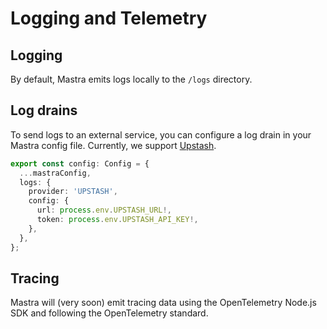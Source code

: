 # Logging and Telemetry

## Logging

By default, Mastra emits logs locally to the `/logs` directory.

## Log drains

To send logs to an external service, you can configure a log drain in your Mastra config file. Currently, we support [Upstash](https://upstash.com/).

```ts filename="mastra.config.ts" showLineNumbers copy
export const config: Config = {
  ...mastraConfig,
  logs: {
    provider: 'UPSTASH',
    config: {
      url: process.env.UPSTASH_URL!,
      token: process.env.UPSTASH_API_KEY!,
    },
  },
};
```

## Tracing

Mastra will (very soon) emit tracing data using the OpenTelemetry Node.js SDK and following the OpenTelemetry standard.
